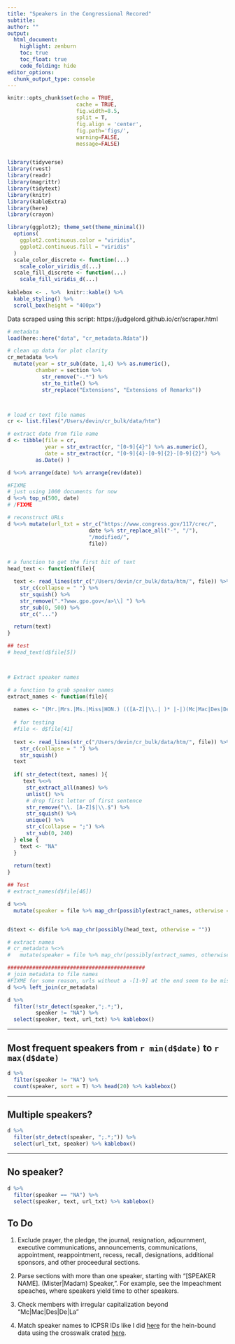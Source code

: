 ```yaml
---
title: "Speakers in the Congressional Recored"
subtitle: 
author: ""
output:
  html_document:
    highlight: zenburn
    toc: true
    toc_float: true
    code_folding: hide
editor_options: 
  chunk_output_type: console
---
```



```r
knitr::opts_chunk$set(echo = TRUE, 
                      cache = TRUE, 
                      fig.width=8.5, 
                      split = T,
                      fig.align = 'center', 
                      fig.path='figs/',
                      warning=FALSE, 
                      message=FALSE)


library(tidyverse)
library(rvest)
library(readr)
library(magrittr)
library(tidytext)
library(knitr)
library(kableExtra)
library(here)
library(crayon)

library(ggplot2); theme_set(theme_minimal())
  options(
    ggplot2.continuous.color = "viridis",
    ggplot2.continuous.fill = "viridis"
  )
  scale_color_discrete <- function(...)
    scale_color_viridis_d(...)
  scale_fill_discrete <- function(...)
    scale_fill_viridis_d(...)
  
kablebox <- . %>%  knitr::kable() %>% 
  kable_styling() %>% 
  scroll_box(height = "400px")
```

Data scraped using this script: https://judgelord.github.io/cr/scraper.html

```r
# metadata
load(here::here("data", "cr_metadata.Rdata"))

# clean up data for plot clarity
cr_metadata %<>% 
  mutate(year = str_sub(date, 1,4) %>% as.numeric(),
         chamber = section %>% 
           str_remove("-.*") %>% 
           str_to_title() %>%
           str_replace("Extensions", "Extensions of Remarks")) 



# load cr text file names
cr <- list.files("/Users/devin/cr_bulk/data/htm")

# extract date from file name
d <- tibble(file = cr,
            year = str_extract(cr, "[0-9]{4}") %>% as.numeric(),
            date = str_extract(cr, "[0-9]{4}-[0-9]{2}-[0-9]{2}") %>% 
         as.Date() ) 

d %<>% arrange(date) %>% arrange(rev(date))

#FIXME
# just using 1000 documents for now
d %<>% top_n(500, date)
# /FIXME

# reconstruct URLs
d %<>% mutate(url_txt = str_c("https://www.congress.gov/117/crec/", 
                          date %>% str_replace_all("-", "/"), 
                          "/modified/", 
                          file))


# a function to get the first bit of text
head_text <- function(file){

  text <- read_lines(str_c("/Users/devin/cr_bulk/data/htm/", file)) %>% 
    str_c(collapse = " ") %>% 
    str_squish() %>% 
    str_remove(".*?www.gpo.gov</a>\\] ") %>% 
    str_sub(0, 500) %>% 
    str_c("...")

  return(text)
}

## test
# head_text(d$file[5])



# Extract speaker names

# a function to grab speaker names
extract_names <- function(file){
  
  names <- "(Mr.|Mrs.|Ms.|Miss|HON.) (([A-Z]|\\.| )* |-|)(Mc|Mac|Des|De|La|[A-Z])[A-Z][A-Z]+|The PRESIDING OFFICER|The SPEAKER pro tempore \\(.*?\\)|The ACTING PRESIDENT|The VICE PRESIDENT"
  
  # for testing 
  #file <- d$file[41]
  
  text <- read_lines(str_c("/Users/devin/cr_bulk/data/htm/", file)) %>% 
    str_c(collapse = " ") %>% 
    str_squish()
  text
  
  if( str_detect(text, names) ){
     text %<>%
      str_extract_all(names) %>% 
      unlist() %>% 
      # drop first letter of first sentence
      str_remove("\\. [A-Z]$|\\.$") %>% 
      str_squish() %>% 
      unique() %>% 
      str_c(collapse = ";") %>% 
      str_sub(0, 240)
  } else {
    text <- "NA"
  }
    
  return(text)
}

## Test
# extract_names(d$file[46])

d %<>%
  mutate(speaker = file %>% map_chr(possibly(extract_names, otherwise = "")))


d$text <- d$file %>% map_chr(possibly(head_text, otherwise = ""))

# extract names
# cr_metadata %<>%
#   mutate(speaker = file %>% map_chr(possibly(extract_names, otherwise = "")))

############################################
# join metadata to file names 
#FIXME for some reason, urls without a -[1-9] at the end seem to be missing from the metadata
d %<>% left_join(cr_metadata) 

d %>% 
  filter(!str_detect(speaker,";.*;"), 
         speaker != "NA") %>% 
  select(speaker, text, url_txt) %>% kablebox()
```

---

## Most frequent speakers from `r min(d$date)` to `r max(d$date)`

```r
d %>% 
  filter(speaker != "NA") %>% 
  count(speaker, sort = T) %>% head(20) %>% kablebox()
```

---

## Multiple speakers?

```r
d %>% 
  filter(str_detect(speaker, ";.*;")) %>% 
  select(url_txt, speaker) %>% kablebox()
```

---

## No speaker? 

```r
d %>% 
  filter(speaker == "NA") %>% 
  select(speaker, text, url_txt) %>% kablebox()
```

## To Do

1. Exclude prayer, the pledge, the journal, resignation, adjournment, executive communications, announcements, communications, appointment, reappointment, recess, recall, designations, additional sponsors, and other proceedural sections.

1. Parse sections with more than one speaker, starting with "[SPEAKER NAME]. (Mister|Madam) Speaker, ". For example, see the Impeachment speaches, where speakers yield time to other speakers.

1. Check members with irregular capitalization beyond "Mc|Mac|Des|De|La"

1. Match speaker names to ICPSR IDs like I did [here](https://judgelord.github.io/cr/speeches) for the hein-bound data using the crosswalk crated [here](https://judgelord.github.io/cr/member_data.html).